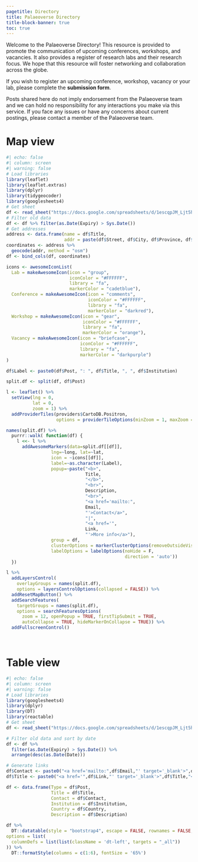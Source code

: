 ```yaml
---
pagetitle: Directory
title: Palaeoverse Directory
title-block-banner: true
toc: true
---
```


::: justify
Welcome to the Palaeoverse Directory! This resource is provided to promote the communication of upcoming conferences, workshops, and vacancies. It also provides a register of research labs and their research focus. We hope that this resource will foster networking and collaboration across the globe.

If you wish to register an upcoming conference, workshop, vacancy or your lab, please complete the <a href="./form/directory.qmd" style="text-decoration: none" target="_blank">**submission form**</a>.

Posts shared here do not imply endorsement from the Palaeoverse team and we can hold no responsibility for any interactions you make via this service. If you face any issues or have any concerns about current postings, please contact a member of the Palaeoverse team.
:::

# Map view

```r
#| echo: false
#| column: screen
#| warning: false
# Load libraries
library(leaflet)
library(leaflet.extras)
library(dplyr)
library(tidygeocoder)
library(googlesheets4)
# Get sheet
df <- read_sheet("https://docs.google.com/spreadsheets/d/1escqpJM_Ljt5h5claM0xV5e9IEWBv6rNMIsuQsnUXYY/edit?usp=sharing")
# Filter old data
df <- df %>% filter(as.Date(Expiry) > Sys.Date())
# Get addresses
address <- data.frame(name = df$Title,
                      addr = paste(df$Street, df$City, df$Province, df$Country, sep = ", "))
coordinates <- address %>%
  geocode(addr, method = "osm")
df <- bind_cols(df, coordinates)

icons <- awesomeIconList(
  Lab = makeAwesomeIcon(icon = "group",
                        iconColor = "#FFFFFF",
                        library = "fa",
                        markerColor = "cadetblue"),
  Conference = makeAwesomeIcon(icon = "comments", 
                               iconColor = "#FFFFFF",
                               library = "fa",
                               markerColor = "darkred"),
  Workshop = makeAwesomeIcon(icon = "gear",
                             iconColor = "#FFFFFF",
                             library = "fa",
                             markerColor = "orange"),
  Vacancy = makeAwesomeIcon(icon = "briefcase",
                            iconColor = "#FFFFFF",
                            library = "fa",
                            markerColor = "darkpurple")
)

df$Label <- paste0(df$Post, ": ", df$Title, ", ", df$Institution)

split.df <- split(df, df$Post)

l <- leaflet() %>% 
  setView(lng = 0,
          lat = 0,
          zoom = 1) %>% 
  addProviderTiles(providers$CartoDB.Positron,
                   options = providerTileOptions(minZoom = 1, maxZoom = 20))

names(split.df) %>%
  purrr::walk( function(df) {
    l <<- l %>%
      addAwesomeMarkers(data=split.df[[df]],
                 lng=~long, lat=~lat,
                 icon = ~icons[[df]],
                 label=~as.character(Label),
                 popup=~paste("<b>",
                              Title,
                              "</b>",
                              "<br>",
                              Description,
                              "<br>",
                              "<a href='mailto:",
                              Email,
                              "'>Contact</a>",
                              "|",
                              "<a href='",
                              Link,
                              "'>More info</a>"),
                 group = df,
                 clusterOptions = markerClusterOptions(removeOutsideVisibleBounds = F),
                 labelOptions = labelOptions(noHide = F,
                                             direction = 'auto'))
  })

l %>%
  addLayersControl(
    overlayGroups = names(split.df),
    options = layersControlOptions(collapsed = FALSE)) %>%
  addResetMapButton() %>%
  addSearchFeatures(
    targetGroups = names(split.df),
    options = searchFeaturesOptions(
      zoom = 12, openPopup = TRUE, firstTipSubmit = TRUE,
      autoCollapse = TRUE, hideMarkerOnCollapse = TRUE)) %>%
  addFullscreenControl()
```

<br>

# Table view

```r
#| echo: false
#| column: screen
#| warning: false
# Load libraries
library(googlesheets4)
library(dplyr)
library(DT)
library(reactable)
# Get sheet
df <- read_sheet("https://docs.google.com/spreadsheets/d/1escqpJM_Ljt5h5claM0xV5e9IEWBv6rNMIsuQsnUXYY/edit?usp=sharing")

# Filter old data and sort by date
df <- df %>%
  filter(as.Date(Expiry) > Sys.Date()) %>%
  arrange(desc(as.Date(Date)))

# Generate links
df$Contact <- paste0("<a href='mailto:",df$Email,"' target='_blank'>",df$Name,"</a>")
df$Title <- paste0("<a href='",df$Link,"' target='_blank'>",df$Title,"</a>")

df <- data.frame(Type = df$Post,
                 Title = df$Title,
                 Contact = df$Contact,
                 Institution = df$Institution,
                 Country = df$Country,
                 Description = df$Description)

df %>%
  DT::datatable(style = "bootstrap4", escape = FALSE, rownames = FALSE,
options = list(
  columnDefs = list(list(className = 'dt-left', targets = "_all"))
)) %>%
  DT::formatStyle(columns = c(1:6), fontSize = '65%')
```

